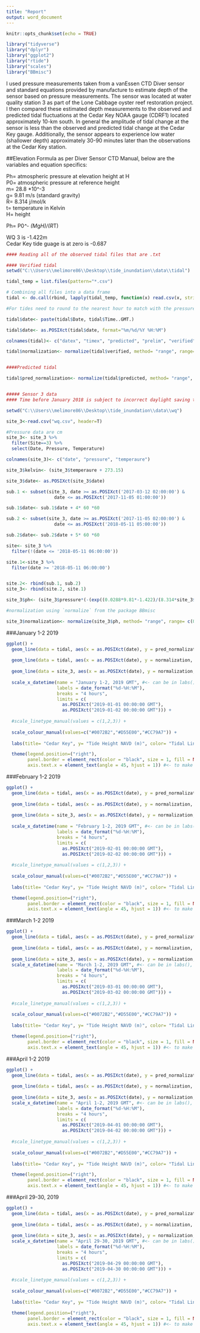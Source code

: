 ```yaml
---
title: "Report"
output: word_document
---
```


```r
knitr::opts_chunk$set(echo = TRUE)

library("tidyverse")
library("dplyr")
library("ggplot2")
library("rtide") 
library("scales")
library("BBmisc")
```

I used pressure measurements taken from a vanEssen CTD Diver sensor and standard equations provided by manufacture to estimate depth of the sensor based on pressure measurements.  The sensor was located at water quality station 3 as part of the Lone Cabbage oyster reef restoration project.  I then compared these estimated depth measurements to the observed and predicted tidal fluctuations at the Cedar Key NOAA gauge (CDRF1) located approximately 10-km south. In general the amplitude of tidal change at the sensor is less than the observed and predicted tidal change at the Cedar Key gauge. Additionally, the sensor appears to experience low water (shallower depth) approximately 30-90 minutes later than the observations at the Cedar Key station.

##Elevation Formula as per Diver Sensor CTD Manual, below are the variables and equation specifics:
  
Ph= atmospheric pressure at elevation height at H  
P0= atmospheric pressure at reference height  
m= 28.8 *10^-3  
g= 9.81 m/s (standard gravity)  
R= 8.314 j/mol/k  
t= temperature in Kelvin   
H= height  
  
Ph= P0*^- (M*g*H)/(R*T)  
  
WQ 3 is -1.422m   
Cedar Key tide guage is at zero is -0.687  

```r

#### Reading all of the observed tidal files that are .txt

#### Verified tidal
setwd("C:\\Users\\melimore86\\Desktop\\tide_inundation\\data\\tidal")

tidal_temp = list.files(pattern="*.csv")

# Combining all files into a data frame
tidal <- do.call(rbind, lapply(tidal_temp, function(x) read.csv(x, stringsAsFactors = FALSE)))

#For tides need to round to the nearest hour to match with the pressure

tidal$date<- paste(tidal$Date, tidal$Time..GMT.)

tidal$date<- as.POSIXct(tidal$date, format="%m/%d/%Y %H:%M")

colnames(tidal)<- c("datex", "timex", "predicted", "prelim", "verified", "date")

tidal$normalization<- normalize(tidal$verified, method= "range", range= c(0,1), margin = 1L, on.constant = "quiet")


####Predicted tidal 

tidal$pred_normalization<- normalize(tidal$predicted, method= "range", range= c(0,1), margin = 1L, on.constant = "quiet")


##### Sensor 3 data
#### Time before January 2018 is subject to incorrect daylight saving time, time *****

setwd("C:\\Users\\melimore86\\Desktop\\tide_inundation\\data\\wq")

site_3<-read.csv("wq.csv", header=T)

#Pressure data are cm
site_3<- site_3 %>% 
  filter(Site==3) %>% 
  select(Date, Pressure, Temperature)

colnames(site_3)<- c("date", "pressure", "temperaure")

site_3$kelvin<- (site_3$temperaure + 273.15)
```


```r
site_3$date<- as.POSIXct(site_3$date)

sub.1 <- subset(site_3, date >= as.POSIXct('2017-03-12 02:00:00') &
                  date <= as.POSIXct('2017-11-05 01:00:00'))

sub.1$date<- sub.1$date + 4* 60 *60

sub.2 <- subset(site_3, date >= as.POSIXct('2017-11-05 02:00:00') &
                  date <= as.POSIXct('2018-05-11 05:00:00'))

sub.2$date<- sub.2$date + 5* 60 *60

site<- site_3 %>% 
  filter(!(date <= '2018-05-11 06:00:00'))

site.1<-site_3 %>% 
  filter(date >= '2018-05-11 06:00:00')


site.2<- rbind(sub.1, sub.2)
site_3<- rbind(site.2, site.1)

```


```r
site_3$ph<- (site_3$pressure*(-(exp((0.0288*9.81*-1.422)/(8.314*site_3$kelvin)))))

#normalization using `normalize` from the package BBmisc

site_3$normalization<- normalize(site_3$ph, method= "range", range= c(0,1), margin = 1L, on.constant = "quiet")

```


###January 1-2 2019
```r

ggplot() +
  geom_line(data = tidal, aes(x = as.POSIXct(date), y = pred_normalization, color= "Predicted Tidal Height (m)"), size =1.2)  +
  
  geom_line(data = tidal, aes(x = as.POSIXct(date), y = normalization, color= "Observed Tidal Height (m)"), size =1.2)  +
  
  geom_line(data = site_3, aes(x = as.POSIXct(date), y = normalization, color= "Calculated Elevation"), size =1.2)  +
   
  scale_x_datetime(name = "January 1-2, 2019 GMT", #<- can be in labs(), also, but fine here, since we need to use scale_x_dateime anyways
                   labels = date_format("%d-%H:%M"),
                   breaks = "4 hours",
                   limits = c(
                     as.POSIXct("2019-01-01 00:00:00 GMT"),
                     as.POSIXct("2019-01-02 00:00:00 GMT"))) +
  
  #scale_linetype_manual(values = c(1,2,3)) + 
  
  scale_colour_manual(values=c("#0072B2","#D55E00","#CC79A7")) +
  
  labs(title= "Cedar Key", y= "Tide Height NAVD (m)", color= "Tidal Lines") +

  theme(legend.position=("right"),
        panel.border = element_rect(color = "black", size = 1, fill = NA, linetype="solid"),
        axis.text.x = element_text(angle = 45, hjust = 1)) #<- to make the a-axis ticks 90 degrees
```

###February 1-2 2019
```r

ggplot() +
  geom_line(data = tidal, aes(x = as.POSIXct(date), y = pred_normalization, color= "Predicted Tidal Height (m)"), size =1.2)  +
  
  geom_line(data = tidal, aes(x = as.POSIXct(date), y = normalization, color= "Observed Tidal Height (m)"), size =1.2)  +
  
  geom_line(data = site_3, aes(x = as.POSIXct(date), y = normalization, color= "Calculated Elevation"), size =1.2)  +
   
  scale_x_datetime(name = "February 1-2, 2019 GMT", #<- can be in labs(), also, but fine here, since we need to use scale_x_dateime anyways
                   labels = date_format("%d-%H:%M"),
                   breaks = "4 hours",
                   limits = c(
                     as.POSIXct("2019-02-01 00:00:00 GMT"),
                     as.POSIXct("2019-02-02 00:00:00 GMT"))) +
  
  #scale_linetype_manual(values = c(1,2,3)) + 
  
  scale_colour_manual(values=c("#0072B2","#D55E00","#CC79A7")) +
  
  labs(title= "Cedar Key", y= "Tide Height NAVD (m)", color= "Tidal Lines") +

  theme(legend.position=("right"),
        panel.border = element_rect(color = "black", size = 1, fill = NA, linetype="solid"),
        axis.text.x = element_text(angle = 45, hjust = 1)) #<- to make the a-axis ticks 90 degrees
```


###March 1-2 2019
```r

ggplot() +
  geom_line(data = tidal, aes(x = as.POSIXct(date), y = pred_normalization, color= "Predicted Tidal Height (m)"), size =1.2)  +
  
  geom_line(data = tidal, aes(x = as.POSIXct(date), y = normalization, color= "Observed Tidal Height (m)"), size =1.2)  +
  
  geom_line(data = site_3, aes(x = as.POSIXct(date), y = normalization, color= "Calculated Elevation"), size =1.2)  +
  scale_x_datetime(name = "March 1-2, 2019 GMT", #<- can be in labs(), also, but fine here, since we need to use scale_x_dateime anyways
                   labels = date_format("%d-%H:%M"),
                   breaks = "4 hours",
                   limits = c(
                     as.POSIXct("2019-03-01 00:00:00 GMT"),
                     as.POSIXct("2019-03-02 00:00:00 GMT"))) +
  
  #scale_linetype_manual(values = c(1,2,3)) + 
  
  scale_colour_manual(values=c("#0072B2","#D55E00","#CC79A7")) +
  
  labs(title= "Cedar Key", y= "Tide Height NAVD (m)", color= "Tidal Lines") +

  theme(legend.position=("right"),
        panel.border = element_rect(color = "black", size = 1, fill = NA, linetype="solid"),
        axis.text.x = element_text(angle = 45, hjust = 1)) #<- to make the a-axis ticks 90 degrees
```


###April 1-2 2019
```r

ggplot() +
  geom_line(data = tidal, aes(x = as.POSIXct(date), y = pred_normalization, color= "Predicted Tidal Height (m)"), size =1.2)  +
  
  geom_line(data = tidal, aes(x = as.POSIXct(date), y = normalization, color= "Observed Tidal Height (m)"), size =1.2)  +
  
  geom_line(data = site_3, aes(x = as.POSIXct(date), y = normalization, color= "Calculated Elevation"), size =1.2)  +
  scale_x_datetime(name = "April 1-2, 2019 GMT", #<- can be in labs(), also, but fine here, since we need to use scale_x_dateime anyways
                   labels = date_format("%d-%H:%M"),
                   breaks = "4 hours",
                   limits = c(
                     as.POSIXct("2019-04-01 00:00:00 GMT"),
                     as.POSIXct("2019-04-02 00:00:00 GMT"))) +
  
  #scale_linetype_manual(values = c(1,2,3)) + 
  
  scale_colour_manual(values=c("#0072B2","#D55E00","#CC79A7")) +
  
  labs(title= "Cedar Key", y= "Tide Height NAVD (m)", color= "Tidal Lines") +

  theme(legend.position=("right"),
        panel.border = element_rect(color = "black", size = 1, fill = NA, linetype="solid"),
        axis.text.x = element_text(angle = 45, hjust = 1)) #<- to make the a-axis ticks 90 degrees
```



###April 29-30, 2019
```r

ggplot() +
  geom_line(data = tidal, aes(x = as.POSIXct(date), y = pred_normalization, color= "Predicted Tidal Height (m)"), size =1.2)  +
  
  geom_line(data = tidal, aes(x = as.POSIXct(date), y = normalization, color= "Observed Tidal Height (m)"), size =1.2)  +
  
  geom_line(data = site_3, aes(x = as.POSIXct(date), y = normalization, color= "Calculated Elevation"), size =1.2)  +
  scale_x_datetime(name = "April 29-30, 2019 GMT", #<- can be in labs(), also, but fine here, since we need to use scale_x_dateime anyways
                   labels = date_format("%d-%H:%M"),
                   breaks = "4 hours",
                   limits = c(
                     as.POSIXct("2019-04-29 00:00:00 GMT"),
                     as.POSIXct("2019-04-30 00:00:00 GMT"))) +
  
  #scale_linetype_manual(values = c(1,2,3)) + 
  
  scale_colour_manual(values=c("#0072B2","#D55E00","#CC79A7")) +
  
  labs(title= "Cedar Key", y= "Tide Height NAVD (m)", color= "Tidal Lines") +

  theme(legend.position=("right"),
        panel.border = element_rect(color = "black", size = 1, fill = NA, linetype="solid"),
        axis.text.x = element_text(angle = 45, hjust = 1)) #<- to make the a-axis ticks 90 degrees
```
